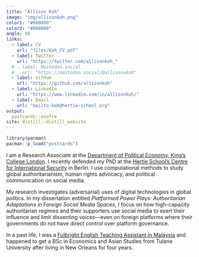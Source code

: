 ```yaml
---
title: "Allison Koh"
image: "img/allisonkoh.png"
color1: "#000000"
color2: "#000000"
angle: 60
links:
  - label: CV
    url: "files/Koh_CV.pdf"
  - label: Twitter
    url: "https://twitter.com/allisonkoh_"
  # - label: Mastodon.social
  #   url: "https://mastodon.social/@allisonwkoh"
  - label: GitHub
    url: "https://github.com/allisonkoh"
  - label: LinkedIn
    url: "https://www.linkedin.com/in/allisonkoh/"
  - label: Email
    url: "mailto:koh@hertie-school.org"
output:
  postcards::onofre
site: distill::distill_website
---
```


```r
library(pacman)
pacman::p_load("postcards")
```


<!-- ## Hello! -->

I am a Research Associate at the [Department of Political Economy, King's College London](https://www.kcl.ac.uk/people/allison-koh). I recently defended my PhD at the [Hertie School's Centre for International Security ](https://www.hertie-school.org/en/international-security) in Berlin. I use computational methods to study global authoritarianism, human rights advocacy, and political communication on social media. 

My research investigates (adversarial) uses of digital technologies in global politics. In my dissertation entitled _Platformed Power Plays: Authoritarian Adaptations in Foreign Social Media Spaces_, I focus on how high-capacity authoritarian regimes and their supporters use social media to exert their influence and limit dissenting voices---even on foreign platforms where their governments do not have direct control over platform governance. 

<!-- Outside of my research, I am enthusiastic about all things `R` and data visualization. I am also an advocate for diverse, accessible, and interdisciplinary communities in academic/professional settings.    -->

In a past life, I was a [Fulbright English Teaching Assistant in Malaysia](https://www.macee.org.my/fulbright-eta-malaysia/) and happened to get a BSc in Economics and Asian Studies from Tulane University after living in New Orleans for four years. 

<!-- My experiences with internet/life under authoritarianism that inform my research stem from three years of studying Mandarin Chinese, and a year of living in Shanghai and Beijing. -->
